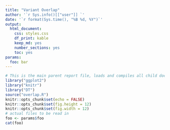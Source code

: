 ```yaml
---
title: "Variant Overlap"
author: '`r Sys.info()[["user"]] `'
date: '`r format(Sys.time(), "%B %d, %Y")`'
output:
  html_document:
    css: styles.css
    df_print: kable
    keep_md: yes
    number_sections: yes
    toc: yes
params:
  foo: bar
---
```

```r
# This is the main parent report file, loads and compiles all child documents for the report
library("ggplot2")
library("knitr")
library("DT")
source("overlap.R")
knitr::opts_chunk$set(echo = FALSE)
knitr::opts_chunk$set(fig.height = 12)
knitr::opts_chunk$set(fig.width = 12)
# actual files to be read in
foo <- params$foo
cat(foo)
```